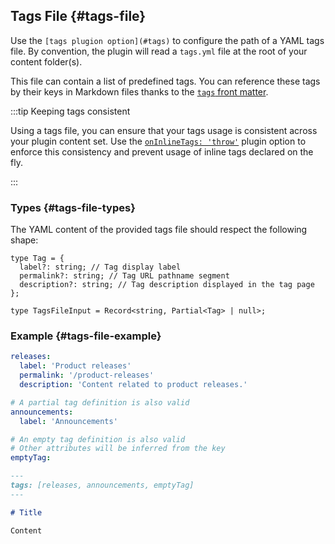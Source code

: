 ## Tags File {#tags-file}

Use the `[tags plugion option](#tags)` to configure the path of a YAML tags file. By convention, the plugin will read a `tags.yml` file at the root of your content folder(s).

This file can contain a list of predefined tags. You can reference these tags by their keys in Markdown files thanks to the [`tags` front matter](#markdown-front-matter).

:::tip Keeping tags consistent

Using a tags file, you can ensure that your tags usage is consistent across your plugin content set. Use the [`onInlineTags: 'throw'`](#onInlineTags) plugin option to enforce this consistency and prevent usage of inline tags declared on the fly.

:::

### Types {#tags-file-types}

The YAML content of the provided tags file should respect the following shape:

```tsx
type Tag = {
  label?: string; // Tag display label
  permalink?: string; // Tag URL pathname segment
  description?: string; // Tag description displayed in the tag page
};

type TagsFileInput = Record<string, Partial<Tag> | null>;
```

### Example {#tags-file-example}

```yml title="tags.yml"
releases:
  label: 'Product releases'
  permalink: '/product-releases'
  description: 'Content related to product releases.'

# A partial tag definition is also valid
announcements:
  label: 'Announcements'

# An empty tag definition is also valid
# Other attributes will be inferred from the key
emptyTag:
```

```md title="content.md"
---
tags: [releases, announcements, emptyTag]
---

# Title

Content
```

